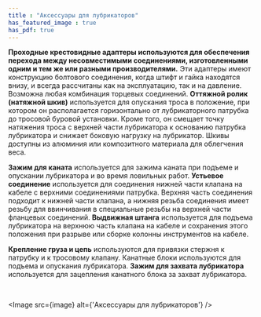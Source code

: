 ```yaml
---
title : "Аксессуары для лубрикаторов"
has_featured_image : true
has_pdf: true
---
```


**Проходные крестовидные адаптеры используются для обеспечения перехода между несовместимыми соединениями, изготовленными одним и тем же или разными производителями.** Эти адаптеры имеют конструкцию болтового соединения, когда штифт и гайка находятся внизу, и всегда рассчитаны как на эксплуатацию, так и на давление. Возможна любая комбинация торцевых соединений.
**Оттяжной ролик (натяжной шкив)** используется для опускания троса в положение, при котором он располагается горизонтально от лубрикаторного патрубка до тросовой буровой установки. Кроме того, он смещает точку натяжения троса с верхней части лубрикатора к основанию патрубка лубрикатора и снижает боковую нагрузку на лубрикатор.
Шкивы доступны из алюминия или композитного материала для облегчения веса.

**Зажим для каната** используется для зажима каната при подъеме и опускании лубрикатора и во время ловильных работ.
**Устьевое соединение** используется для соединения нижней части клапана на кабеле с верхними соединениями патрубка. Верхняя часть соединения подходит к нижней части клапана, а нижняя резьба соединения имеет резьбу для ввинчивания в специальные резьбы на верхней части фланцевых соединений.
**Выдвижная штанга** используется для подъема лубрикатора на верхнюю часть клапана на кабеле и сохранения этого положения при разрыве или сборке колонны инструментов на кабеле.

**Крепление груза и цепь** используются для привязки стержня к патрубку и к тросовому клапану. Канатные блоки используются для подъема и опускания лубрикатора.
**Зажим для захвата лубрикатора** используется для зацепления канатного блока за захват лубрикатора.

<br />

<Image src={image} alt={'Аксессуары для лубрикаторов'} />
